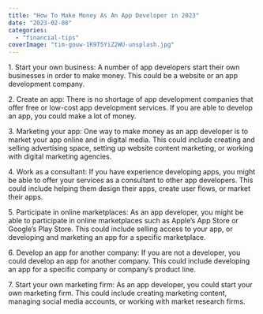 ```yaml
---
title: "How To Make Money As An App Developer in 2023"
date: "2023-02-08"
categories: 
  - "financial-tips"
coverImage: "tim-gouw-1K9T5YiZ2WU-unsplash.jpg"
---
```


1\. Start your own business: A number of app developers start their own businesses in order to make money. This could be a website or an app development company.

2\. Create an app: There is no shortage of app development companies that offer free or low-cost app development services. If you are able to develop an app, you could make a lot of money.

3\. Marketing your app: One way to make money as an app developer is to market your app online and in digital media. This could include creating and selling advertising space, setting up website content marketing, or working with digital marketing agencies.

4\. Work as a consultant: If you have experience developing apps, you might be able to offer your services as a consultant to other app developers. This could include helping them design their apps, create user flows, or market their apps.

5\. Participate in online marketplaces: As an app developer, you might be able to participate in online marketplaces such as Apple’s App Store or Google’s Play Store. This could include selling access to your app, or developing and marketing an app for a specific marketplace.

6\. Develop an app for another company: If you are not a developer, you could develop an app for another company. This could include developing an app for a specific company or company’s product line.

7\. Start your own marketing firm: As an app developer, you could start your own marketing firm. This could include creating marketing content, managing social media accounts, or working with market research firms.
